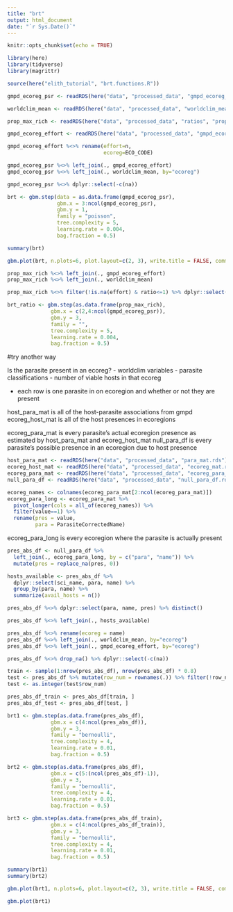 ```yaml
---
title: "brt"
output: html_document
date: "`r Sys.Date()`"
---
```


```r
knitr::opts_chunk$set(echo = TRUE)
```

```r
library(here)
library(tidyverse)
library(magrittr)

source(here("elith_tutorial", "brt.functions.R"))
```

```r
gmpd_ecoreg_psr <- readRDS(here("data", "processed_data", "gmpd_ecoreg_psr.rds"))

worldclim_mean <- readRDS(here("data", "processed_data", "worldclim_mean.rds"))

prop_max_rich <- readRDS(here("data", "processed_data", "ratios", "prop_max_rich_ecoreg.rds"))

gmpd_ecoreg_effort <- readRDS(here("data", "processed_data", "gmpd_ecoreg_effort.rds"))
```

```r
gmpd_ecoreg_effort %<>% rename(effort=n,
                               ecoreg=ECO_CODE)
```

```r
gmpd_ecoreg_psr %<>% left_join(., gmpd_ecoreg_effort)
gmpd_ecoreg_psr %<>% left_join(., worldclim_mean, by="ecoreg")

gmpd_ecoreg_psr %<>% dplyr::select(-c(na))


```

```r
brt <- gbm.step(data = as.data.frame(gmpd_ecoreg_psr), 
                gbm.x = 3:ncol(gmpd_ecoreg_psr), 
                gbm.y = 1, 
                family = "poisson", 
                tree.complexity = 5, 
                learning.rate = 0.004, 
                bag.fraction = 0.5)
```

```r
summary(brt)
```

```r
gbm.plot(brt, n.plots=6, plot.layout=c(2, 3), write.title = FALSE, common.scale = T)
```






```r
prop_max_rich %<>% left_join(., gmpd_ecoreg_effort)
prop_max_rich %<>% left_join(., worldclim_mean)

prop_max_rich %<>% filter(!is.na(effort) & ratio<=1) %>% dplyr::select(-c(na, para.x, para.y))


```

```r
brt_ratio <- gbm.step(as.data.frame(prop_max_rich), 
              gbm.x = c(2,4:ncol(gmpd_ecoreg_psr)), 
              gbm.y = 3, 
              family = "", 
              tree.complexity = 5, 
              learning.rate = 0.004, 
              bag.fraction = 0.5)
```

#try another way

Is the parasite present in an ecoreg?
 - worldclim variables
 - parasite classifications
 - number of viable hosts in that ecoreg
 
 - each row is one parasite in on ecoregion and whether or not they are present

host_para_mat is all of the host-parasite associations from gmpd
ecoreg_host_mat is all of the host presences in ecoregions

ecoreg_para_mat is every parasite's actual ecoregion presence as estimated by host_para_mat and ecoreg_host_mat
null_para_df is every parasite's possible presence in an ecoregion due to host presence

```r
host_para_mat <- readRDS(here("data", "processed_data", "para_mat.rds"))
ecoreg_host_mat <- readRDS(here("data", "processed_data", "ecoreg_mat.rds"))
ecoreg_para_mat <- readRDS(here("data", "processed_data", "ecoreg_para_mat.rds"))
null_para_df <- readRDS(here("data", "processed_data", "null_para_df.rds"))
```

```r
ecoreg_names <- colnames(ecoreg_para_mat[2:ncol(ecoreg_para_mat)])
ecoreg_para_long <- ecoreg_para_mat %>% 
  pivot_longer(cols = all_of(ecoreg_names)) %>%
  filter(value==1) %>%
  rename(pres = value,
         para = ParasiteCorrectedName)
```

ecoreg_para_long is every ecoregion where the parasite is actually present

```r
pres_abs_df <- null_para_df %>% 
  left_join(., ecoreg_para_long, by = c("para", "name")) %>%
  mutate(pres = replace_na(pres, 0))

hosts_available <- pres_abs_df %>% 
  dplyr::select(sci_name, para, name) %>% 
  group_by(para, name) %>% 
  summarize(avail_hosts = n())

pres_abs_df %<>% dplyr::select(para, name, pres) %>% distinct()

pres_abs_df %<>% left_join(., hosts_available)
```

```r
pres_abs_df %<>% rename(ecoreg = name)
pres_abs_df %<>% left_join(., worldclim_mean, by="ecoreg")
pres_abs_df %<>% left_join(., gmpd_ecoreg_effort, by="ecoreg")
```

```r
pres_abs_df %<>% drop_na() %>% dplyr::select(-c(na))
```

```r
train <- sample(1:nrow(pres_abs_df), nrow(pres_abs_df) * 0.8)
test <- pres_abs_df %>% mutate(row_num = rownames(.)) %>% filter(!row_num %in% train) %>% dplyr::select(row_num)
test <- as.integer(test$row_num)

pres_abs_df_train <- pres_abs_df[train, ]
pres_abs_df_test <- pres_abs_df[test, ]
```


```r
brt1 <- gbm.step(as.data.frame(pres_abs_df), 
              gbm.x = c(4:ncol(pres_abs_df)), 
              gbm.y = 3, 
              family = "bernoulli", 
              tree.complexity = 4, 
              learning.rate = 0.01, 
              bag.fraction = 0.5)

brt2 <- gbm.step(as.data.frame(pres_abs_df), 
              gbm.x = c(5:(ncol(pres_abs_df)-1)), 
              gbm.y = 3, 
              family = "bernoulli", 
              tree.complexity = 4, 
              learning.rate = 0.01, 
              bag.fraction = 0.5)

brt3 <- gbm.step(as.data.frame(pres_abs_df_train), 
              gbm.x = c(4:ncol(pres_abs_df_train)), 
              gbm.y = 3, 
              family = "bernoulli", 
              tree.complexity = 4, 
              learning.rate = 0.01, 
              bag.fraction = 0.5)
```

```r
summary(brt1)
summary(brt2)
```

```r
gbm.plot(brt1, n.plots=6, plot.layout=c(2, 3), write.title = FALSE, common.scale = T, main = )
```

```r
gbm.plot(brt1)
```











